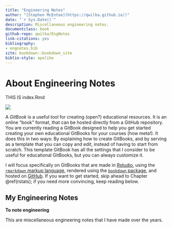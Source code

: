```yaml
--- 
title: "Engineering Notes"
author: "[Stephen McEntee](https://qwilka.github.io/)"
date: "`r Sys.Date()`"
description: Miscellaneous engineering notes.
documentclass: book
github-repo: qwilka/EngNotes
link-citations: yes
bibliography:
- engnotes.bib
site: bookdown::bookdown_site
biblio-style: apalike
---
```


<!--"Testing Engineering Notes"-->
# About Engineering Notes

THIS IS index.Rmd

![](./img/icon-192.png)

A *GitBook* is a useful tool for creating (open?) educational resources. It is an online "book" format, that can be hosted directly from a GitHub repository. You are currently reading a GitBook designed to help you get started creating your own educational GitBooks for your courses (how meta!). It does this in two ways: By explaining how to create GitBooks, and by serving as a template that you can copy and edit, instead of having to start from scratch. This template GitBook has all the settings that I consider to be useful for educational GitBooks, but you can always customize it.

I will focus specifically on GitBooks that are made in [Rstudio](https://rstudio.com), using the [`rmarkdown` markup language](https://rstudio.com/wp-content/uploads/2016/03/rmarkdown-cheatsheet-2.0.pdf), rendered using the [`bookdown` package](https://bookdown.org/yihui/bookdown/get-started.html), and hosted on [GitHub](https://github.com/). If you want to get started, skip ahead to Chapter \@ref(rstats); if you need more convincing, keep reading below.

## My Engineering Notes

**To note engineering**

This are miscellaneous engineering notes that I have made over the years.
